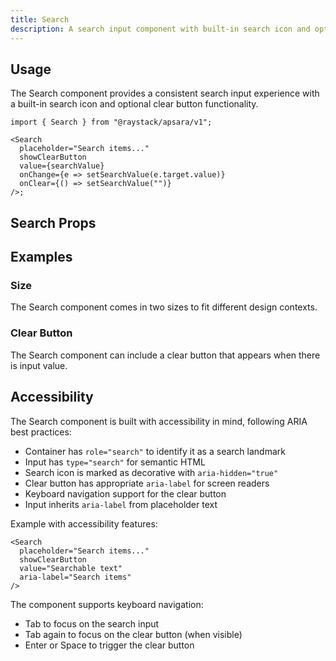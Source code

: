 ```yaml
---
title: Search
description: A search input component with built-in search icon and optional clear button.
---
```



<Demo data={playground} />

## Usage

The Search component provides a consistent search input experience with a built-in search icon and optional clear button functionality.

```tsx
import { Search } from "@raystack/apsara/v1";

<Search
  placeholder="Search items..."
  showClearButton
  value={searchValue}
  onChange={e => setSearchValue(e.target.value)}
  onClear={() => setSearchValue("")}
/>;
```

## Search Props

<auto-type-table path="./props.ts" name="SearchProps" />

## Examples

### Size

The Search component comes in two sizes to fit different design contexts.

<Demo data={sizeDemo} />

### Clear Button

The Search component can include a clear button that appears when there is input value.

<Demo data={clearDemo} />

## Accessibility

The Search component is built with accessibility in mind, following ARIA best practices:

- Container has `role="search"` to identify it as a search landmark
- Input has `type="search"` for semantic HTML
- Search icon is marked as decorative with `aria-hidden="true"`
- Clear button has appropriate `aria-label` for screen readers
- Keyboard navigation support for the clear button
- Input inherits `aria-label` from placeholder text

Example with accessibility features:

```tsx
<Search
  placeholder="Search items..."
  showClearButton
  value="Searchable text"
  aria-label="Search items"
/>
```

The component supports keyboard navigation:

- Tab to focus on the search input
- Tab again to focus on the clear button (when visible)
- Enter or Space to trigger the clear button
